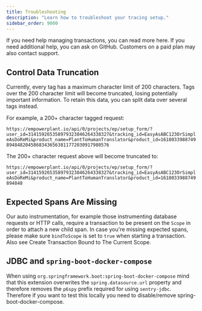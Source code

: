 ```yaml
---
title: Troubleshooting
description: "Learn how to troubleshoot your tracing setup."
sidebar_order: 9000
---
```


If you need help managing transactions, you can read more here. If you need additional help, you can ask on GitHub. Customers on a paid plan may also contact support.

## Control Data Truncation

Currently, every tag has a maximum character limit of 200 characters. Tags over the 200 character limit will become truncated, losing potentially important information. To retain this data, you can split data over several tags instead.

For example, a 200+ character tagged request:

`https://empowerplant.io/api/0/projects/ep/setup_form/?user_id=314159265358979323846264338327&tracking_id=EasyAsABC123OrSimpleAsDoReMi&product_name=PlantToHumanTranslator&product_id=161803398874989484820458683436563811772030917980576`

The 200+ character request above will become truncated to:

`https://empowerplant.io/api/0/projects/ep/setup_form/?user_id=314159265358979323846264338327&tracking_id=EasyAsABC123OrSimpleAsDoReMi&product_name=PlantToHumanTranslator&product_id=1618033988749894848`

<PlatformContent includePath="performance/control-data-truncation" />

## Expected Spans Are Missing

Our auto instrumentation, for example those instrumenting database requests or HTTP calls, require a transaction to be present on the `Scope` in order to attach a new child span. In case you're missing expected spans, please make sure `bindToScope` is set to `true` when starting a transaction. Also see <PlatformLink to="/tracing/instrumentation/custom-instrumentation/#create-transaction-bound-to-the-current-scope">Create Transaction Bound to The Current Scope</PlatformLink>.

## JDBC and `spring-boot-docker-compose`

When using `org.springframework.boot:spring-boot-docker-compose` mind that this extension overwrites the `spring.datasource.url` property and therefore removes the `p6spy` prefix required for using `sentry-jdbc`. Therefore if you want to test this locally you need to disable/remove spring-boot-docker-compose.

